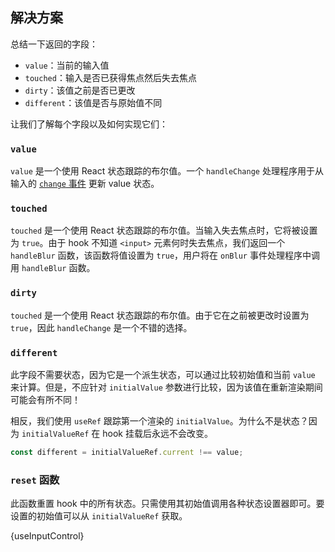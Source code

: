 

## 解决方案

总结一下返回的字段：

* `value`：当前的输入值
* `touched`：输入是否已获得焦点然后失去焦点
* `dirty`：该值之前是否已更改
* `different`：该值是否与原始值不同

让我们了解每个字段以及如何实现它们：

### `value`

`value` 是一个使用 React 状态跟踪的布尔值。一个 `handleChange` 处理程序用于从输入的 [`change` 事件](https://developer.mozilla.org/en-US/docs/Web/API/HTMLElement/change_event) 更新 value 状态。

### `touched`

`touched` 是一个使用 React 状态跟踪的布尔值。当输入失去焦点时，它将被设置为 `true`。由于 hook 不知道 `<input>` 元素何时失去焦点，我们返回一个 `handleBlur` 函数，该函数将值设置为 `true`，用户将在 `onBlur` 事件处理程序中调用 `handleBlur` 函数。

### `dirty`

`touched` 是一个使用 React 状态跟踪的布尔值。由于它在之前被更改时设置为 `true`，因此 `handleChange` 是一个不错的选择。

### `different`

此字段不需要状态，因为它是一个派生状态，可以通过比较初始值和当前 `value` 来计算。但是，不应针对 `initialValue` 参数进行比较，因为该值在重新渲染期间可能会有所不同！

相反，我们使用 `useRef` 跟踪第一个渲染的 `initialValue`。为什么不是状态？因为 `initialValueRef` 在 hook 挂载后永远不会改变。

```js
const different = initialValueRef.current !== value;
```

### `reset` 函数

此函数重置 hook 中的所有状态。只需使用其初始值调用各种状态设置器即可。要设置的初始值可以从 `initialValueRef` 获取。

<MDXCodeBlock>
  {useInputControl}
</MDXCodeBlock>
